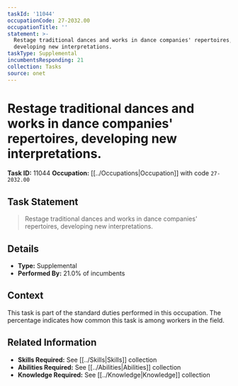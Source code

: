 ```yaml
---
taskId: '11044'
occupationCode: 27-2032.00
occupationTitle: ''
statement: >-
  Restage traditional dances and works in dance companies' repertoires,
  developing new interpretations.
taskType: Supplemental
incumbentsResponding: 21
collection: Tasks
source: onet
---
```

# Restage traditional dances and works in dance companies' repertoires, developing new interpretations.

**Task ID:** 11044
**Occupation:** [[../Occupations|Occupation]] with code `27-2032.00`

## Task Statement

> Restage traditional dances and works in dance companies' repertoires, developing new interpretations.

## Details

- **Type:** Supplemental
- **Performed By:** 21.0% of incumbents

## Context

This task is part of the standard duties performed in this occupation. The percentage indicates how common this task is among workers in the field.

## Related Information

- **Skills Required:** See [[../Skills|Skills]] collection
- **Abilities Required:** See [[../Abilities|Abilities]] collection
- **Knowledge Required:** See [[../Knowledge|Knowledge]] collection
